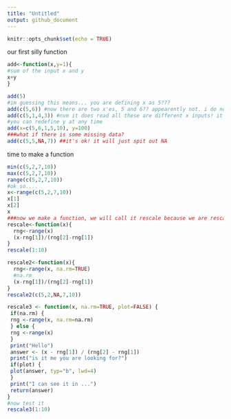 ```yaml
---
title: "Untitled"
output: github_document
---
```


```r
knitr::opts_chunk$set(echo = TRUE)
```

our first silly function
```r
add<-function(x,y=1){
#sum of the input x and y
x+y
}

```
```r
add(5)
#im guessing this means... you are defining x as 5???
add(c(5,6)) #now there are two x'es, 5 and 6?? appearently not. i do not understand hold on let me try something
add(c(5,1,4,3)) #nvm it does read all these are different x inputs! it's important to have the c() otherwise it wont work
#you can redefine y at any time
add(x=c(5,6,1,5,10), y=100)
###what if there is some missing data?
add(c(5,5,NA,7)) ##it's ok! it will just spit out NA
```





time to make a function
```r
min(c(5,2,7,10))
max(c(5,2,7,10))
range(c(5,2,7,10))
#ok so....
x<-range(c(5,2,7,10))
x[1]
x[2]
x
###now we make a function, we will call it rescale because we are rescaling a function that we need to use over and over!
rescale<-function(x){
  rng<-range(x)
  (x-rng[1])/(rng[2]-rng[1])
}
rescale(1:10)
```

```r
rescale2<-function(x){
  rng<-range(x, na.rm=TRUE)
  #na.rm
  (x-rng[1])/(rng[2]-rng[1])
}
rescale2(c(5,2,NA,7,10))
```


```r
rescale3 <- function(x, na.rm=TRUE, plot=FALSE) {
 if(na.rm) {
 rng <-range(x, na.rm=na.rm)
 } else {
 rng <-range(x)
 }
 print("Hello")
 answer <- (x - rng[1]) / (rng[2] - rng[1])
 print("is it me you are looking for?")
 if(plot) {
 plot(answer, typ="b", lwd=4)
 }
 print("I can see it in ...")
 return(answer)
}
#now test it
rescale3(1:10)
```










